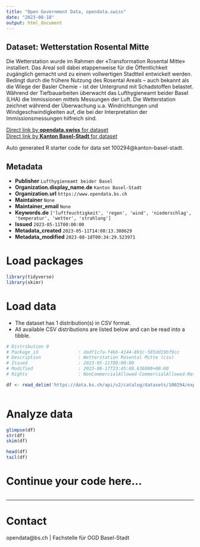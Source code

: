 ```yaml
---
title: "Open Government Data, opendata.swiss"
date: "2023-08-18"
output: html_document
---
```


## Dataset: Wetterstation Rosental Mitte

Die Wetterstation wurde im Rahmen der «Transformation Rosental Mitte» installiert. Das Areal soll dabei etappenweise für die Öffentlichkeit zugänglich gemacht und zu einem vollwertigen Stadtteil entwickelt werden. Bedingt durch die frühere Nutzung des Rosental Areals – auch bekannt als die Wiege der Basler Chemie - ist der Untergrund mit Schadstoffen belastet. Während der Tiefbauarbeiten überwacht das Lufthygieneamt beider Basel (LHA) die Immissionen mittels Messungen der Luft. Die Wetterstation zeichnet während der Überwachung u.a. Windrichtungen und Windgeschwindigkeiten auf, die bei der Interpretation der Immissionsmessungen hilfreich sind.

[Direct link by **opendata.swiss** for dataset](https://opendata.swiss/de/dataset/wetterstation-areal-rosental)<br>
[Direct link by **Kanton Basel-Stadt** for dataset](https://data.bs.ch/explore/dataset/100294/)

Auto generated R starter code for data set 100294@kanton-basel-stadt.

## Metadata

- **Publisher** `Lufthygieneamt beider Basel`
- **Organization.display_name.de** `Kanton Basel-Stadt`
- **Organization.url** `https://www.opendata.bs.ch`
- **Maintainer** `None`
- **Maintainer_email** `None`
- **Keywords.de** `['luftfeuchtigkeit', 'regen', 'wind', 'niederschlag', 'temperatur', 'wetter', 'strahlung']`
- **Issued** `2023-05-11T00:00:00`
- **Metadata_created** `2023-05-11T14:08:13.308629`
- **Metadata_modified** `2023-08-18T00:34:29.523971`


# Load packages

```r

library(tidyverse)
library(skimr)

```

# Load data

-   The dataset has 1 distribution(s) in CSV format.
-   All available CSV distributions are listed below and can be read into a tibble.

```r

# Distribution 0
# Package_id               : dadf1c7a-f466-4144-891c-585dd19bf9cc
# Description              : Wetterstation Rosental Mitte (csv)
# Issued                   : 2023-05-11T00:00:00
# Modified                 : 2023-08-17T23:45:08.636000+00:00
# Rights                   : NonCommercialAllowed-CommercialAllowed-ReferenceRequired

df <- read_delim('https://data.bs.ch/api/v2/catalog/datasets/100294/exports/csv')



```

# Analyze data

```r

glimpse(df)
str(df)
skim(df)

head(df)
tail(df)

```

# Continue your code here...

```r

```

------------------------------------------------------------------------

# Contact

opendata@bs.ch | Fachstelle für OGD Basel-Stadt
